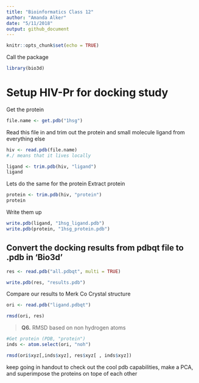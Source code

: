 ```yaml
---
title: "Bioinformatics Class 12"
author: "Amanda Alker"
date: "5/11/2018"
output: github_document
---
```


```r
knitr::opts_chunk$set(echo = TRUE)
```

Call the package
```r
library(bio3d)
```

# Setup HIV-Pr for docking study

Get the protein
```r
file.name <- get.pdb("1hsg")
```

Read this file in and trim out the protein and small molecule ligand from everything else 

```r
hiv <- read.pdb(file.name)
#./ means that it lives locally
```

```r
ligand <- trim.pdb(hiv, "ligand")
ligand
```

Lets do the same for the protein
Extract protein

```r
protein <- trim.pdb(hiv, "protein")
protein
```

Write them up
```r
write.pdb(ligand, "1hsg_ligand.pdb")
write.pdb(protein, "1hsg_protein.pdb")
```


## Convert the docking results from pdbqt file to .pdb in 'Bio3d'

```r
res <- read.pdb("all.pdbqt", multi = TRUE)

write.pdb(res, "results.pdb")

```

Compare our results to Merk Co Crystal structure
```r
ori <- read.pdb("ligand.pdbqt")
```

```r
rmsd(ori, res)
```

>**Q6.** RMSD based on non hydrogen atoms 

```r
#Get protein (PDB, "protein")
inds <- atom.select(ori, "noh")

rmsd(ori$xyz[,inds$xyz], res$xyz[ , inds$xyz])
```

keep going in handout to check out the cool pdb capabilities, make a PCA, and superimpose the proteins on tope of each other 